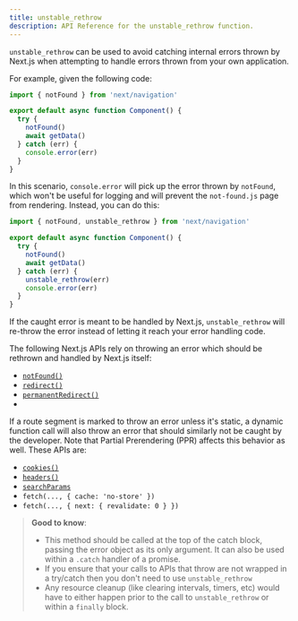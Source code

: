 ```yaml
---
title: unstable_rethrow
description: API Reference for the unstable_rethrow function.
---
```


`unstable_rethrow` can be used to avoid catching internal errors thrown by Next.js when attempting to handle errors thrown from your own application.

For example, given the following code:

```jsx
import { notFound } from 'next/navigation'

export default async function Component() {
  try {
    notFound()
    await getData()
  } catch (err) {
    console.error(err)
  }
}
```

In this scenario, `console.error` will pick up the error thrown by `notFound`, which won't be useful for logging and will prevent
the `not-found.js` page from rendering. Instead, you can do this:

```jsx
import { notFound, unstable_rethrow } from 'next/navigation'

export default async function Component() {
  try {
    notFound()
    await getData()
  } catch (err) {
    unstable_rethrow(err)
    console.error(err)
  }
}
```

If the caught error is meant to be handled by Next.js, `unstable_rethrow` will re-throw the error instead of letting it reach your
error handling code.

The following Next.js APIs rely on throwing an error which should be rethrown and handled by Next.js itself:

- [`notFound()`](/docs/app/api-reference/functions/not-found)
- [`redirect()`](/docs/app/building-your-application/routing/redirecting#redirect-function)
- [`permanentRedirect()`](/docs/app/building-your-application/routing/redirecting#permanentredirect-function)
-

If a route segment is marked to throw an error unless it's static, a dynamic function call will also throw an error that should similarly not be caught by the developer. Note that Partial Prerendering (PPR) affects this behavior as well. These APIs are:

- [`cookies()`](/docs/app/api-reference/functions/cookies)
- [`headers()`](/docs/app/api-reference/functions/headers)
- [`searchParams`](/docs/app/api-reference/file-conventions/page#searchparams-optional)
- `fetch(..., { cache: 'no-store' })`
- `fetch(..., { next: { revalidate: 0 } })`

> **Good to know**:
>
> - This method should be called at the top of the catch block, passing the error object as its only argument. It can also be used within a `.catch` handler of a promise.
> - If you ensure that your calls to APIs that throw are not wrapped in a try/catch then you don't need to use `unstable_rethrow`
> - Any resource cleanup (like clearing intervals, timers, etc) would have to either happen prior to the call to `unstable_rethrow` or within a `finally` block.

